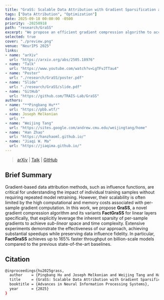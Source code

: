 ```yaml
---
title: "GraSS: Scalable Data Attribution with Gradient Sparsification and Sparse Projection"
tags: ["Data Attribution", "Optimization"]
date: 2025-09-18 00:00:00 -0500
priority: -20250918
path: "research/GraSS"
excerpt: "We propose an efficient gradient compression algorithm to accelerate and scale gradient-based data attribution methods to billion-scale models."
selected: true
cover: "./preview.png"
venue: "NeurIPS 2025"
links:
- name: "arXiv"
  url: "https://arxiv.org/abs/2505.18976"
- name: "Talk"
  url: "https://www.youtube.com/watch?v=LgTFvJTTau4"
- name: "Poster"
  url: "./research/GraSS/poster.pdf"
- name: "Slide"
  url: "./research/GraSS/slide.pdf"
- name: "GitHub"
  url: "https://github.com/TRAIS-Lab/GraSS"
authors:
- name: "**Pingbang Hu**"
  url: "https://pbb.wtf/"
- name: Joseph Melkonian
  url: ""
- name: "Weijing Tang"
  url: "https://sites.google.com/andrew.cmu.edu/weijingtang/home"
- name: "Han Zhao"
  url: "https://hanzhaoml.github.io/"
- name: "Jiaqi W. Ma"
  url: "https://jiaqima.github.io/"
---
```


> [arXiv](https://arxiv.org/abs/2505.18976v1) | [Talk](https://www.youtube.com/watch?v=LgTFvJTTau4) | [GitHub](https://github.com/TRAIS-Lab/GraSS)

## Brief Summary

Gradient-based data attribution methods, such as influence functions, are critical for understanding the impact of individual training samples without requiring repeated model retraining. However, their scalability is often limited by the high computational and memory costs associated with per-sample gradient computation. In this work, we propose **GraSS**, a novel gradient compression algorithm and its variants **FactGraSS** for linear layers specifically, that explicitly leverage the inherent sparsity of per-sample gradients to achieve *sub-linear* space and time complexity. Extensive experiments demonstrate the effectiveness of our approach, achieving substantial speedups while preserving data influence fidelity. In particular, **FactGraSS** achieves up to 165% faster throughput on billion-scale models compared to the previous state-of-the-art baselines.

## Citation

```bash
@inproceedings{hu2025grass,
  author    = {Pingbang Hu and Joseph Melkonian and Weijing Tang and Han Zhao and Jiaqi W. Ma},
  title     = {GraSS: Scalable Data Attribution with Gradient Sparsification and Sparse Projection},
  booktitle = {Advances in Neural Information Processing Systems},
  year      = {2025}
}
```